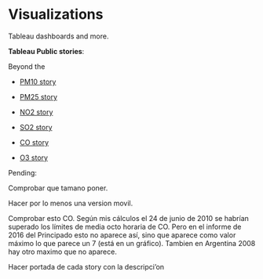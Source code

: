 # Visualizations

Tableau dashboards and more.

__Tableau Public stories__:

Beyond the 

* [PM10 story](https://public.tableau.com/views/ContaminacinaireGijncontaminantePM10/PM10_story?:embed=y&:display_count=yes)


* [PM25 story](https://public.tableau.com/views/ContaminacinaireGijn5contaminantePM25/PM25_story?:embed=y&:display_count=yes&publish=yes)


* [NO2 story](https://public.tableau.com/views/ContaminacinaireGijn2contaminanteNO2/NO2_story?:retry=yes&:embed=y&:display_count=yes)


* [SO2 story](https://public.tableau.com/views/ContaminacinaireGijn3contaminanteSO2/SO2_story?:embed=y&:display_count=yes)


* [CO story](https://public.tableau.com/shared/S9K29CBNG?:display_count=yes)  

* [O3 story](https://public.tableau.com/views/ContaminacinaireGijn6contaminanteO3/O3_story?:embed=y&:display_count=yes)  



Pending:

  Comprobar que tamano poner.
  
  Hacer por lo menos una version movil.  
  
  Comprobar esto CO.  Según mis cálculos el 24 de junio de 2010 se habrían superado los límites de media octo horaria de CO. Pero en el informe de 2016 del Principado esto no aparece así, sino que aparece como valor máximo lo que parece un 7 (está en un gráfico). Tambien en Argentina 2008 hay otro maximo que no aparece.
  
  Hacer portada de cada story con la descripci'on 
  
  
  
